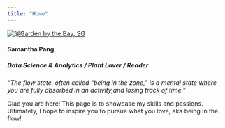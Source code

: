 ```yaml
--- 
title: "Home"
---
```


[![](media/PXL_20251016_035631338.TS_exported_0~2.jpg "@Garden by the Bay, SG")](about.qmd)

#### **Samantha Pang**
##### ***Data Science & Analytics / Plant Lover / Reader***
*"The flow state, often called “being in the zone,” is a mental state where you are fully absorbed in an activity,and losing track of time."*

Glad you are here! This page is to showcase my skills and passions. 
Ultimately, I hope to inspire you to pursue what you love, aka being in the flow! 

<!-- #### Area of Interest -->